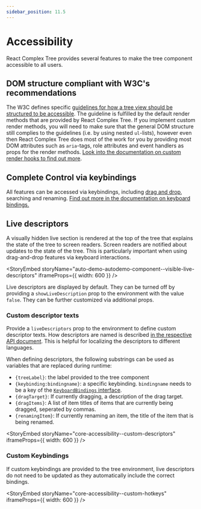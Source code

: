 ```yaml
---
sidebar_position: 11.5
---
```



# Accessibility

React Complex Tree provides several features to make the tree component accessible to all users.

## DOM structure compliant with W3C's recommendations

The W3C defines specific
[guidelines for how a tree view should be structured to be accessible](https://www.w3.org/TR/wai-aria-practices-1.1/examples/treeview/treeview-2/treeview-2a.html).
The guideline is fulfilled by the default render methods that are provided by React Complex Tree. If you
implement custom render methods, you will need to make sure that the general DOM structure still complies
to the guidelines (i.e. by using nested `ul`-lists), however even then React Complex Tree does most of the work
for you by providing most DOM attributes such as `aria`-tags, role attributes and event handlers as props for
the render methods. [Look into the documentation on custom render hooks to find out more](/docs/guides/rendering).

## Complete Control via keybindings

All features can be accessed via keybindings, including
[drag and drop](/docs/guides/keyboard#keyboard-bound-drag-and-drop-sequences), searching and renaming.
[Find out more in the documentation on keyboard bindings.](/docs/guides/keyboard)

## Live descriptors

A visually hidden live section is rendered at the top of the tree that explains the state of the tree
to screen readers. Screen readers are notified about updates to the state of the tree. This is particularly
important when using drag-and-drop features via keyboard interactions.

<StoryEmbed storyName="auto-demo-autodemo-component--visible-live-descriptors" iframeProps={{ width: 600 }} />

Live descriptors are displayed by default. They can be turned off by providing a `showLiveDescription` prop to
the environment with the value `false`. They can be further customized via additional props.

### Custom descriptor texts

Provide a `liveDescriptors` prop to the environment to define custom descriptor texts. How descriptors are named
is described [in the respective API document](/docs/api/interfaces/livedescriptors). This is helpful for
localizing the descriptors to different languages.

When defining descriptors, the following substrings can be used as variables that are replaced during runtime:

- `{treeLabel}`: the label provided to the tree component
- `{keybinding:bindingname}`: a specific keybinding. `bindingname` needs to be a key of the [`KeyboardBindings` interface](/docs/api/interfaces/keyboardbindings).
- `{dragTarget}`: If currently dragging, a description of the drag target.
- `{dragItems}`: A list of item titles of items that are currently being dragged, seperated by commas.
- `{renamingItem}`: If currently renaming an item, the title of the item that is being renamed.

<StoryEmbed storyName="core-accessibility--custom-descriptors" iframeProps={{ width: 600 }} />

### Custom Keybindings

If custom keybindings are provided to the tree environment, live descriptors do not need to be updated as they
automatically include the correct bindings.

<StoryEmbed storyName="core-accessibility--custom-hotkeys" iframeProps={{ width: 600 }} />
